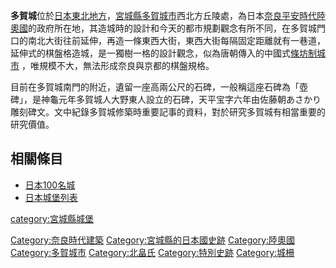 {{Unreferenced|time=2016-08-14T02:38:40+00:00}}
{{coord|38|18|24|N|140|59|18|E|region:JP-04_scale:20000_type:landmark|display=title}}
'''多賀城'''位於[[日本|日本]][[東北地方|東北地方]]，[[宮城縣|宮城縣]][[多賀城市|多賀城市]]西北方丘陵處，為日本[[奈良平安時代|奈良平安時代]][[陸奧國|陸奧國]]的政府所在地，其造城時的設計和今天的都市規劃觀念有所不同，在多賀城門口的南北大街往前延伸，再造一條東西大街，東西大街每隔固定距離就有一巷道，延伸式的棋盤格造城，是一獨樹一格的設計觀念，似為唐朝傳入的中國式[http://ja.wikipedia.org/wiki/%E6%9D%A1%E5%9D%8A%E5%88%B6 條坊制城市] {{Wayback|url=http://ja.wikipedia.org/wiki/%E6%9D%A1%E5%9D%8A%E5%88%B6 |date=20200622173924 }}，唯規模不大，無法形成奈良與京都的棋盤規格。

目前在多賀城南門的附近，遺留一座高兩公尺的石碑，一般稱這座石碑為「壺碑」，是神龜元年多賀城人大野東人設立的石碑，天平宝字六年由佐藤朝あさかり雕刻碑文。文中紀錄多賀城修築時重要記事的資料，對於研究多賀城有相當重要的研究價值。

== 相關條目 ==
*[[日本100名城|日本100名城]]
*[[日本城堡列表|日本城堡列表]]

{{日本100名城}}
{{DEFAULTSORT:Taga Jou}}
[[category:宮城縣城堡|category:宮城縣城堡]]
[[Category:奈良時代建築|Category:奈良時代建築]]
[[Category:宮城縣的日本國史跡|Category:宮城縣的日本國史跡]]
[[Category:陸奧國|Category:陸奧國]]
[[Category:多賀城市|Category:多賀城市]]
[[Category:北畠氏|Category:北畠氏]]
[[Category:特別史跡|Category:特別史跡]]
[[Category:城柵|Category:城柵]]